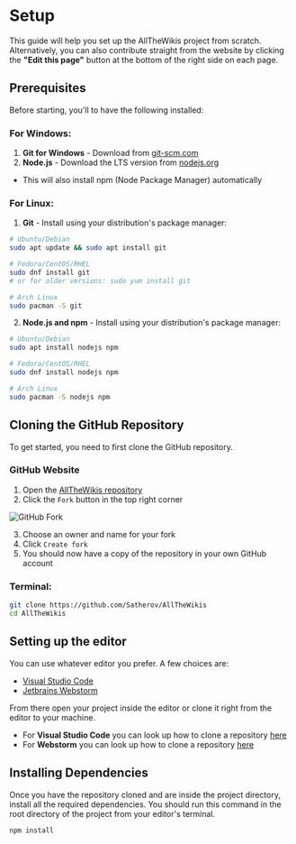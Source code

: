 # Setup

This guide will help you set up the AllTheWikis project from scratch. Alternatively, you can also contribute straight from the
website by clicking the **"Edit this page"** button at the bottom of the right side on each page.

## Prerequisites

Before starting, you'll to have the following installed:

### For Windows:
1. **Git for Windows** - Download from [git-scm.com](https://git-scm.com/download/win)
2. **Node.js** - Download the LTS version from [nodejs.org](https://nodejs.org/en/download/)
- This will also install npm (Node Package Manager) automatically

### For Linux:
1. **Git** - Install using your distribution's package manager:
```bash
# Ubuntu/Debian
sudo apt update && sudo apt install git

# Fedora/CentOS/RHEL
sudo dnf install git
# or for older versions: sudo yum install git

# Arch Linux
sudo pacman -S git
```

2. **Node.js and npm** - Install using your distribution's package manager:
```bash
# Ubuntu/Debian
sudo apt install nodejs npm

# Fedora/CentOS/RHEL
sudo dnf install nodejs npm

# Arch Linux
sudo pacman -S nodejs npm
```

## Cloning the GitHub Repository

To get started, you need to first clone the GitHub repository.

### GitHub Website

1. Open the [AllTheWikis repository](https://github.com/Satherov/AllTheWikis)
2. Click the `Fork` button in the top right corner

![GitHub Fork](/image/contributing/github-fork.png)

3. Choose an owner and name for your fork
4. Click `Create fork`
5. You should now have a copy of the repository in your own GitHub account

### Terminal:
```bash
git clone https://github.com/Satherov/AllTheWikis
cd AllTheWikis
```

## Setting up the editor

You can use whatever editor you prefer. A few choices are:
- [Visual Studio Code](https://code.visualstudio.com/)
- [Jetbrains Webstorm](https://www.jetbrains.com/webstorm/)

From there open your project inside the editor or clone it right from the editor to your machine.

- For **Visual Studio Code** you can look up how to clone a repository [here](https://code.visualstudio.com/docs/sourcecontrol/intro-to-git)
- For **Webstorm** you can look up how to clone a repository [here](https://www.jetbrains.com/help/webstorm/manage-projects-hosted-on-github.html#clone-from-GitHub)

## Installing Dependencies

Once you have the repository cloned and are inside the project directory, install all the required dependencies. You should
run this command in the root directory of the project from your editor's terminal.

```bash
npm install
```